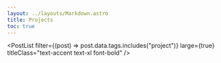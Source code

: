 ```yaml
---
layout: ../layouts/Markdown.astro
title: Projects
toc: true
---
```



<PostList
	filter={(post) => post.data.tags.includes("project")}
	large={true}
	titleClass="text-accent text-xl font-bold"
/>
